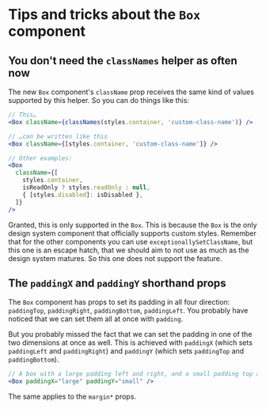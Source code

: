 
<Meta title="Tips and tricks/Using the Box component" />

# Tips and tricks about the `Box` component

## You don't need the `classNames` helper as often now

The new `Box` component's `className` prop receives the same kind of values supported by this helper. So you can do things like this:

```jsx
// This…
<Box className={classNames(styles.container, 'custom-class-name')} />

// …can be written like this
<Box className={[styles.container, 'custom-class-name']} />

// Other examples:
<Box
  className={[
    styles.container,
    isReadOnly ? styles.readOnly : null,
    { [styles.disabled]: isDisabled },
  ]}
/>
```

Granted, this is only supported in the `Box`. This is because the `Box` is the only design system component that officially supports custom styles. Remember that for the other components you can use `exceptionallySetClassName`, but this one is an escape hatch, that we should aim to not use as much as the design system matures. So this one does not support the feature.

## The `paddingX` and `paddingY` shorthand props

The `Box` component has props to set its padding in all four direction: `paddingTop`, `paddingRight`, `paddingBottom`, `paddingLeft`. You probably have noticed that we can set them all at once with `padding`.

But you probably missed the fact that we can set the padding in one of the two dimensions at once as well. This is achieved with `paddingX` (which sets `paddingLeft` and `paddingRight`) and `paddingY` (which sets `paddingTop` and `paddingBottom`).

```jsx
// A box with a large padding left and right, and a small padding top and bottom
<Box paddingX="large" paddingY="small" />
```

The same applies to the `margin*` props.
